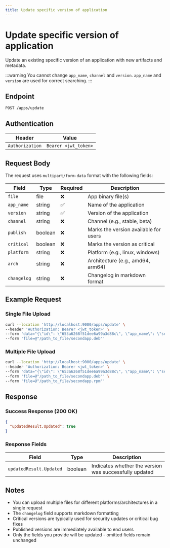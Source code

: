 ```yaml
---
title: Update specific version of application
---
```


# Update specific version of application

Update an existing specific version of an application with new artifacts and metadata.

:::warning
You cannot change `app_name`, `channel` and `version`. `app_name` and `version` are used for correct searching.
:::

## Endpoint

```
POST /apps/update
```

## Authentication

| Header | Value |
|--------|-------|
| `Authorization` | `Bearer <jwt_token>` |

## Request Body

The request uses `multipart/form-data` format with the following fields:

| Field | Type | Required | Description |
|-------|------|----------|-------------|
| `file` | file | ❌ | App binary file(s) |
| `app_name` | string | ✅ | Name of the application |
| `version` | string | ✅ | Version of the application |
| `channel` | string | ❌ | Channel (e.g., stable, beta) |
| `publish` | boolean | ❌ | Marks the version available for users |
| `critical` | boolean | ❌ | Marks the version as critical |
| `platform` | string | ❌ | Platform (e.g., linux, windows) |
| `arch` | string | ❌ | Architecture (e.g., amd64, arm64) |
| `changelog` | string | ❌ | Changelog in markdown format |

## Example Request

### Single File Upload

```bash
curl --location 'http://localhost:9000/apps/update' \
--header 'Authorization: Bearer <jwt_token>' \
--form 'data="{\"id\": \"653a6268f51dee6a99a3d88c\", \"app_name\": \"secondapp\", \"version\": \"0.0.2\", \"channel\": \"stable\", \"publish\": true, \"platform\": \"linux\", \"arch\": \"amd64\", \"changelog\": \"\"}"' \
--form 'file=@"/path_to_file/secondapp.deb"'
```

### Multiple File Upload

```bash
curl --location 'http://localhost:9000/apps/update' \
--header 'Authorization: Bearer <jwt_token>' \
--form 'data="{\"id\": \"653a6268f51dee6a99a3d88c\", \"app_name\": \"secondapp\", \"version\": \"0.0.2\", \"channel\": \"stable\", \"publish\": true, \"platform\": \"linux\", \"arch\": \"amd64\", \"changelog\": \"\"}"' \
--form 'file=@"/path_to_file/secondapp.deb"' \
--form 'file=@"/path_to_file/secondapp.rpm"'
```

## Response

### Success Response (200 OK)

```json
{
  "updatedResult.Updated": true
}
```

### Response Fields

| Field | Type | Description |
|-------|------|-------------|
| `updatedResult.Updated` | boolean | Indicates whether the version was successfully updated |

## Notes

- You can upload multiple files for different platforms/architectures in a single request
- The `changelog` field supports markdown formatting
- Critical versions are typically used for security updates or critical bug fixes
- Published versions are immediately available to end users
- Only the fields you provide will be updated - omitted fields remain unchanged